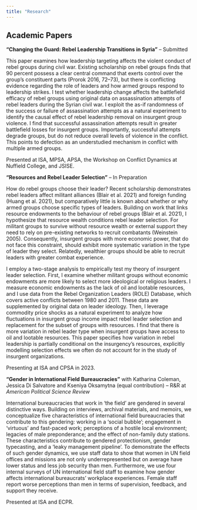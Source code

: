 ```yaml
---
title: "Research"
---
```


## Academic Papers

**"Changing the Guard: Rebel Leadership Transitions in Syria"** -- Submitted

This paper examines how leadership targeting affects the violent conduct of rebel groups during civil war. Existing scholarship on rebel groups finds that 90 percent possess a clear central command that exerts control over the group's constituent parts (Prorok 2016, 72--73), but there is conflicting evidence regarding the role of leaders and how armed groups respond to leadership strikes. I test whether leadership change affects the battlefield efficacy of rebel groups using original data on assassination attempts of rebel leaders during the Syrian civil war. I exploit the as-if randomness of the success or failure of assassination attempts as a natural experiment to identify the causal effect of rebel leadership removal on insurgent group violence. I find that successful assassination attempts result in greater battlefield losses for insurgent groups. Importantly, successful attempts degrade groups, but do not reduce overall levels of violence in the conflict. This points to defection as an understudied mechanism in conflict with multiple armed groups.

Presented at ISA, MPSA, APSA, the Workshop on Conflict Dynamics at Nuffield College, and JSISE.

**"Resources and Rebel Leader Selection"** -- In Preparation

How do rebel groups choose their leader? Recent scholarship demonstrates rebel leaders affect militant alliances (Blair et al. 2021) and foreign funding (Huang et al. 2021), but comparatively little is known about whether or why armed groups choose specific types of leaders. Building on work that links resource endowments to the behaviour of rebel groups (Blair et al. 2021), I hypothesize that resource wealth conditions rebel leader selection. For militant groups to survive without resource wealth or external support they need to rely on pre-existing networks to recruit combatants (Weinstein 2005). Consequently, insurgent groups with more economic power, that do not face this constraint, should exhibit more systematic variation in the type of leader they select. Relatedly, wealthier groups should be able to recruit leaders with greater combat experience.

I employ a two-stage analysis to empirically test my theory of insurgent leader selection. First, I examine whether militant groups without economic endowments are more likely to select more ideological or religious leaders. I measure economic endowments as the lack of oil and lootable resources, and I use data from the Rebel Organization Leaders (ROLE) Database, which covers active conflicts between 1980 and 2011. These data are supplemented by original data on leader ideology. Then, I leverage commodity price shocks as a natural experiment to analyze how fluctuations in insurgent group income impact rebel leader selection and replacement for the subset of groups with resources. I find that there is more variation in rebel leader type when insurgent groups have access to oil and lootable resources. This paper specifies how variation in rebel leadership is partially conditional on the insurgency's resources, explicitly modelling selection effects we often do not account for in the study of insurgent organizations.

Presenting at ISA and CPSA in 2023.

**"Gender in International Field Bureaucracies"** with Katharina Coleman, Jessica Di Salvatore and Kseniya Oksamytna (equal contribution) -- R&R at *American Political Science Review*

International bureaucracies that work in 'the field' are gendered in several distinctive ways. Building on interviews, archival materials, and memoirs, we conceptualize five characteristics of international field bureaucracies that contribute to this gendering: working in a 'social bubble'; engagement in 'virtuous' and fast-paced work; perceptions of a hostile local environment; legacies of male preponderance; and the effect of non-family duty stations. These characteristics contribute to gendered protectionism, gender typecasting, and a 'leaky management pipeline'. To demonstrate the effects of such gender dynamics, we use staff data to show that women in UN field offices and missions are not only underrepresented but on average have lower status and less job security than men. Furthermore, we use four internal surveys of UN international field staff to examine how gender affects international bureaucrats' workplace experiences. Female staff report worse perceptions than men in terms of supervision, feedback, and support they receive.

Presented at ISA and ECPR.
